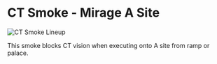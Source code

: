 # CT Smoke - Mirage A Site

![CT Smoke Lineup](https://via.placeholder.com/600x400/FFB800/000000?text=CT+Smoke+Lineup)

This smoke blocks CT vision when executing onto A site from ramp or palace.